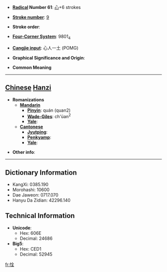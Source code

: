 * '''[[Wiktionary:Chinese radical index| Radical]] Number 61''': [[Wiktionary:Chinese radical index 心|心]]+6 strokes

* '''[[Wiktionary:Chinese total strokes index|Stroke number]]''': [[Wiktionary:Chinese total strokes index 9|9]]

* '''Stroke order''': 

* '''[[Wiktionary:Chinese four corner index|Four-Corner System]]''': 9801<sub>4</sub>

* '''[[Wiktionary:Chinese Cangjie index|Cangjie input]]''': 心人一土 (POMG)

* '''Graphical Significance and Origin''': 

* '''Common Meaning'''

----

== [[Chinese]] [[Hanzi]] ==

* '''Romanizations'''
** '''[[Mandarin]]'''
*** '''[[Pinyin]]''': quán (quan2)
*** '''[[Wade-Giles]]''': ch'üan<sup>2</sup>
*** '''[[Yale]]''': 
** '''[[Cantonese]]'''
*** '''[[Jyutping]]''':
*** '''[[Penkyamp]]''': 
*** '''[[Yale]]''': 

* '''Other info''': 

----

== Dictionary Information ==

* KangXi: 0385.190
* Morohashi: 10600
* Dae Jaweon: 0717.070
* Hanyu Da Zidian: 42296.140

== Technical Information ==

* '''Unicode''':
** Hex: 606E
** Decimal: 24686
* '''Big5''':
** Hex: CED1
** Decimal: 52945

[[fr:恮]]